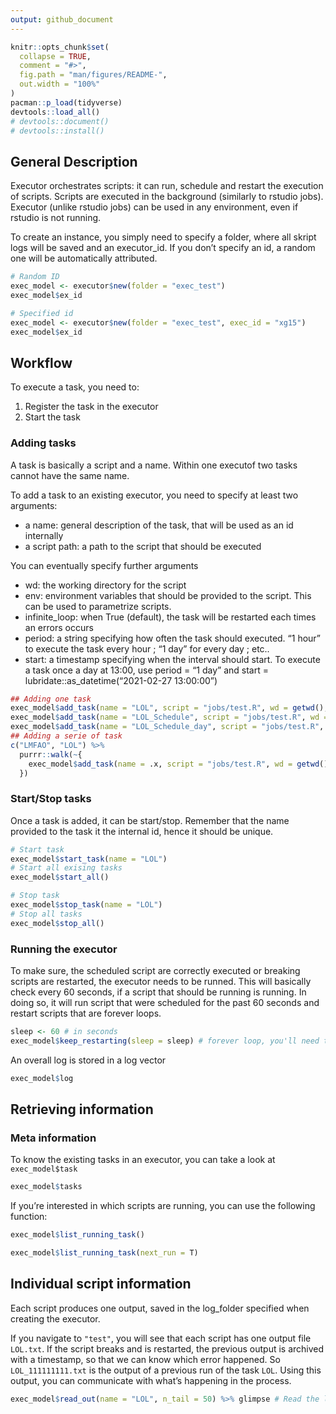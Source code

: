 ```yaml
---
output: github_document
---
```


<!-- README.md is generated from README.Rmd. Please edit that file -->

```r
knitr::opts_chunk$set(
  collapse = TRUE,
  comment = "#>",
  fig.path = "man/figures/README-",
  out.width = "100%"
)
pacman::p_load(tidyverse)
devtools::load_all()
# devtools::document()
# devtools::install()
```

## General Description

Executor orchestrates scripts: it can run, schedule and restart the execution of scripts. Scripts are executed in the background (similarly to rstudio jobs). Executor (unlike rstudio jobs) can be used in any environment, even if rstudio is not running. 

To create an instance, you simply need to specify a folder, where all skript logs will be saved and an executor_id. If you don't specify an id, a random one will be automatically attributed. 

```r
# Random ID
exec_model <- executor$new(folder = "exec_test")
exec_model$ex_id

# Specified id
exec_model <- executor$new(folder = "exec_test", exec_id = "xg15")
exec_model$ex_id


```

## Workflow

To execute a task, you need to: 

1. Register the task in the executor
2. Start the task

### Adding tasks

A task is basically a script and a name. Within one executof two tasks cannot have the same name. 

To add a task to an existing executor, you need to specify at least two arguments: 

+ a name: general description of the task, that will be used as an id internally
+ a script path: a path to the script that should be executed

You can eventually specify further arguments

+ wd: the working directory for the script
+ env: environment variables that should be provided to the script. This can be used to parametrize scripts. 
+ infinite_loop: when True (default), the task will be restarted each times an errors occurs
+ period: a string specifying how often the task should executed. "1 hour" to execute the task every hour ; "1 day" for every day ; etc..
+ start: a timestamp specifying when the interval should start. To execute a task once a day at 13:00, use period = "1 day" and start = lubridate::as_datetime("2021-02-27 13:00:00")


```r
## Adding one task
exec_model$add_task(name = "LOL", script = "jobs/test.R", wd = getwd(), env = c("SYMBOL" = "LOL"))
exec_model$add_task(name = "LOL_Schedule", script = "jobs/test.R", wd = getwd(), env = c("SYMBOL" = "LOL_schedule"), infinite_loop = F, period = "2 min")
exec_model$add_task(name = "LOL_Schedule_day", script = "jobs/test.R", wd = getwd(), env = c("SYMBOL" = "LOL_schedule"), infinite_loop = F, period = "day", start = lubridate::as_datetime("2021-02-27 12:50:00", tz = "EST"))
## Adding a serie of task
c("LMFAO", "LOL") %>%
  purrr::walk(~{
    exec_model$add_task(name = .x, script = "jobs/test.R", wd = getwd(), env = c("SYMBOL" = .x))
  })

```

### Start/Stop tasks

Once a task is added, it can be start/stop. Remember that the name provided to the task it the internal id, hence it should be unique. 

```r
# Start task
exec_model$start_task(name = "LOL")
# Start all exising tasks
exec_model$start_all()

# Stop task
exec_model$stop_task(name = "LOL")
# Stop all tasks
exec_model$stop_all()

```

### Running the executor

To make sure, the scheduled script are correctly executed or breaking scripts are restarted, the executor needs to be runned. This will basically check every 60 seconds, if a script that should be running is running. In doing so, it will run script that were scheduled for the past 60 seconds and restart scripts that are forever loops. 

```r
sleep <- 60 # in seconds
exec_model$keep_restarting(sleep = sleep) # forever loop, you'll need to stop this, once this is started

```

An overall log is stored in a log vector

```r
exec_model$log
```

## Retrieving information

### Meta information

To know the existing tasks in an executor, you can take a look at `exec_model$task`

```r
exec_model$tasks
```

If you're interested in which scripts are running, you can use the following function:

```r
exec_model$list_running_task()
```


```r
exec_model$list_running_task(next_run = T)
```

## Individual script information

Each script produces one output, saved in the log_folder specified when creating the executor. 

If you navigate to `"test"`, you will see that each script has one output file `LOL.txt`. 
If the script breaks and is restarted, the previous output is archived with a timestamp, so that we can know which error happened. So `LOL_111111111.txt` is the output of a previous run of the task `LOL`. Using this output, you can communicate with what's happening in the process. 

```r
exec_model$read_out(name = "LOL", n_tail = 50) %>% glimpse # Read the last 50 lines of the stream output of the task LOL
```

